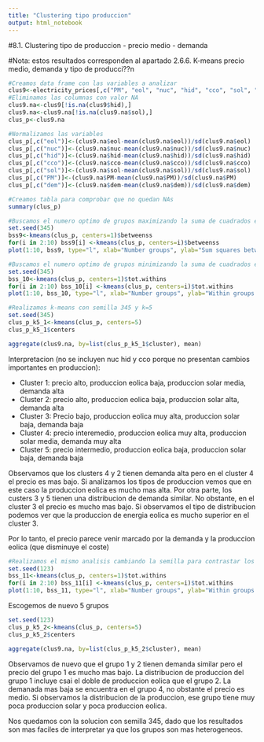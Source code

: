 ```yaml
---
title: "Clustering tipo produccion"
output: html_notebook
---
```


#8.1. Clustering tipo de produccion - precio medio - demanda

#Nota: estos resultados corresponden al apartado 2.6.6. K-means precio medio, demanda y tipo de producci??n

```r
#Creamos data frame con las variables a analizar
clus9<-electricity_prices[,c("PM", "eol", "nuc", "hid", "cco", "sol", "dem")]
#Eliminamos las columnas con valor NA
clus9.na<-clus9[!is.na(clus9$hid),]
clus9.na<-clus9.na[!is.na(clus9.na$sol),]
clus_p<-clus9.na
```

```r
#Normalizamos las variables
clus_p[,c("eol")]<-(clus9.na$eol-mean(clus9.na$eol))/sd(clus9.na$eol)
clus_p[,c("nuc")]<-(clus9.na$nuc-mean(clus9.na$nuc))/sd(clus9.na$nuc)
clus_p[,c("hid")]<-(clus9.na$hid-mean(clus9.na$hid))/sd(clus9.na$hid)
clus_p[,c("cco")]<-(clus9.na$cco-mean(clus9.na$cco))/sd(clus9.na$cco)
clus_p[,c("sol")]<-(clus9.na$sol-mean(clus9.na$sol))/sd(clus9.na$sol)
clus_p[,c("PM")]<-(clus9.na$PM-mean(clus9.na$PM))/sd(clus9.na$PM)
clus_p[,c("dem")]<-(clus9.na$dem-mean(clus9.na$dem))/sd(clus9.na$dem)

```
```r
#Creamos tabla para comprobar que no quedan NAs
summary(clus_p)
```
```r
#Buscamos el numero optimo de grupos maximizando la suma de cuadrados entre grupos
set.seed(345)
bss9<-kmeans(clus_p, centers=1)$betweenss
for(i in 2:10) bss9[i] <-kmeans(clus_p, centers=i)$betweenss
plot(1:10, bss9, type="l", xlab="Number groups", ylab="Sum squares between groups")
```
```r
#Buscamos el numero optimo de grupos minimizando la suma de cuadrados entre grupos
set.seed(345)
bss_10<-kmeans(clus_p, centers=1)$tot.withins
for(i in 2:10) bss_10[i] <-kmeans(clus_p, centers=i)$tot.withins
plot(1:10, bss_10, type="l", xlab="Number groups", ylab="Within groups sum squares")
```
```r
#Realizamos k-means con semilla 345 y k=5
set.seed(345)
clus_p_k5_1<-kmeans(clus_p, centers=5)
clus_p_k5_1$centers
```
```r
aggregate(clus9.na, by=list(clus_p_k5_1$cluster), mean)
```
Interpretacion (no se incluyen nuc hid y cco porque no presentan cambios importantes en produccion):

- Cluster 1: precio alto, produccion eolica baja, produccion solar media, demanda alta
- Cluster 2: precio alto, produccion eolica baja, produccion solar alta, demanda alta
- Cluster 3: Precio bajo, produccion eolica muy alta, produccion solar baja, demanda baja
- Cluster 4: precio interemedio, produccion eolica muy alta, produccion solar media, demanda muy alta
- Cluster 5: precio intermedio, produccion eolica baja, produccion solar baja, demanda baja

Observamos que los clusters 4 y 2 tienen demanda alta pero en el cluster 4 el precio es mas bajo. Si analizamos los tipos de produccion vemos que en este caso la produccion eolica es mucho mas alta. Por otra parte, los custers 3 y 5 tienen una distribucion de demanda similar. No obstante, en el cluster 3 el precio es mucho mas bajo. Si observamos el tipo de distribucion podemos ver que la produccion de energia eolica es mucho superior en el cluster 3. 

Por lo tanto, el precio parece venir marcado por la demanda y la produccion eolica (que disminuye el coste)
```r
#Realizamos el mismo analisis cambiando la semilla para contrastar los resultados.
set.seed(123)
bss_11<-kmeans(clus_p, centers=1)$tot.withins
for(i in 2:10) bss_11[i] <-kmeans(clus_p, centers=i)$tot.withins
plot(1:10, bss_11, type="l", xlab="Number groups", ylab="Within groups sum squares")
```
Escogemos de nuevo 5 grupos
```r
set.seed(123)
clus_p_k5_2<-kmeans(clus_p, centers=5)
clus_p_k5_2$centers
```
```r
aggregate(clus9.na, by=list(clus_p_k5_2$cluster), mean)
```

Observamos de nuevo que el grupo 1 y 2 tienen demanda similar pero el precio del grupo 1 es mucho mas bajo. La distribucion de produccion del grupo 1 incluye csai el doble de produccion eolica que el grupo 2. La demanada mas baja se encuentra en el grupo 4, no obstante el precio es medio. Si observamos la distribucion de la produccion, ese grupo tiene muy poca produccion solar y poca produccion eolica.

Nos quedamos con la solucion con semilla 345, dado que los resultados son mas faciles de interpretar ya que los grupos son mas heterogeneos.